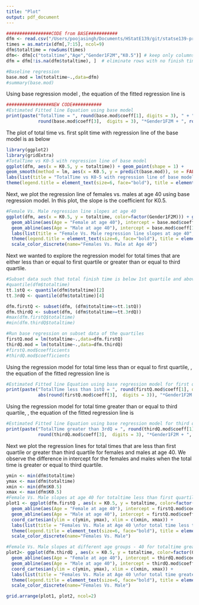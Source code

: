 ```yaml
---
title: "Plot"
output: pdf_document
---
```

```r
#################CODE from BASE###########
dfm <- read.csv("/Users/poojasingh/Documents/HStatE139/git/statse139-project2/statse139-project/Previous Boston Marathon study/BAA data.txt",header=T,sep=" ")
times = as.matrix(dfm[,7:15], ncol=9)
dfm$totaltime = rowSums(times)
dfm<- dfm[c("totaltime","Age","Gender1F2M","K0.5")] # keep only columns we need
dfm = dfm[!is.na(dfm$totaltime), ]  # eliminate rows with no finish times

#Baseline regression
base.mod = lm(totaltime~.,data=dfm)
#summary(base.mod)
```
Using base regression model \textbf{lm(totaltime $\sim$ Age+Gender1F2M+K0.5)}, the equation of the fitted regression line is
```r
#################NEW CODE###########
#Estimated Fitted line Equation using base model
print(paste("TotalTime = ", round(base.mod$coeff[1], digits = 3), " + ", round(base.mod$coeff[2],  digits = 3), "*AGE + ",
            round(base.mod$coeff[3],  digits = 3), "*Gender1F2M + ", round(base.mod$coeff[4],  digits = 3), "*K0-5 ", sep = "")) 
```
The plot of total time vs. first split time with regression line of the base model is as below
\newline
\newline
```r
library(ggplot2) 
library(gridExtra)
#TotalTime vs K0-5 with regression line of base model
ggplot(dfm, aes(x = K0.5, y = totaltime)) + geom_point(shape = 1) + 
geom_smooth(method = lm, aes(x = K0.5, y = predict(base.mod)), se = FALSE) + 
labs(list(title = "TotalTime vs K0-5 with regression line of base model", x = "K0-5", y = "Total Time")) +
theme(legend.title = element_text(size=6, face="bold"), title = element_text(size=8, face="bold"))
```
\newpage
Next, we plot the regression line of females vs. males at age 40 using base regression model. In this plot, the slope is the coefficient for K0.5.
\newline
\newline
```r
#Female Vs. Male regression line slopes at age 40
ggplot(dfm, aes(x = K0.5, y = totaltime, color=factor(Gender1F2M))) + geom_point(shape = 1) +
  geom_abline(aes(Age = "Female at age 40"), intercept = base.mod$coeff[1] + 40*base.mod$coeff[2] + base.mod$coeff[3], slope = base.mod$coeff[4], show_guide = TRUE) +
  geom_abline(aes(Age = "Male at age 40"), intercept = base.mod$coeff[1] + 40*base.mod$coeff[2] + 2*base.mod$coeff[3], slope = base.mod$coeff[4], show_guide = TRUE) +
  labs(list(title = "Female Vs. Male regression line slopes at age 40", x = "K0-5", y = "Total Time")) +
  theme(legend.title = element_text(size=6, face="bold"), title = element_text(size=8, face="bold")) +
  scale_color_discrete(name="Females Vs. Male at Age 40")
```

Next we wanted to explore the regression model for total times that are either less than or equal to first quartile or greater than or equal to third quartile. 
```r
#Subset data such that total finish time is below 1st quartile and above 3rd quartile 
#quantile(dfm$totaltime)
tt.1stQ <- quantile(dfm$totaltime)[2]
tt.3rdQ <- quantile(dfm$totaltime)[4]

dfm.firstQ <- subset(dfm, (dfm$totaltime<=tt.1stQ))
dfm.thirdQ <- subset(dfm, (dfm$totaltime>=tt.3rdQ))
#max(dfm.firstQ$totaltime)
#min(dfm.thirdQ$totaltime)

#Run base regression on subset data of the quartiles
firstQ.mod = lm(totaltime~.,data=dfm.firstQ)
thirdQ.mod = lm(totaltime~.,data=dfm.thirdQ)
#firstQ.mod$coefficients
#thirdQ.mod$coefficients
```
Using the regression model for total time less than or equal to first quartile, \textbf{lm(totaltime.lessthan.firstQ $\sim$ Age+Gender1F2M+K0.5)}, the equation of the fitted regression line is
```r
#Estimated Fitted line Equation using base regression model for first quartile of total time
print(paste("TotalTime less than 1stQ = ", round(firstQ.mod$coeff[1], digits = 3), " + ", round(firstQ.mod$coeff[2],  digits = 3), "*AGE - ",
            abs(round(firstQ.mod$coeff[3],  digits = 3)), "*Gender1F2M + ", round(firstQ.mod$coeff[4],  digits = 3), "*K0-5 ", sep = "")) 
```
Using the regression model for total time greater than or equal to third quartile, \textbf{lm(totaltime.greaterthan.thirdQ $\sim$ Age+Gender1F2M+K0.5)}, the equation of the fitted regression line is
```r
#Estimated Fitted line Equation using base regression model for third quartile of total time 
print(paste("TotalTime greater than 3rdQ = ", round(thirdQ.mod$coeff[1], digits = 3), " - ", abs(round(thirdQ.mod$coeff[2],  digits = 3)), "*AGE + ",
            round(thirdQ.mod$coeff[3],  digits = 3), "*Gender1F2M + ", round(thirdQ.mod$coeff[4],  digits = 3), "*K0-5 ", sep = "")) 
```
Next we plot the regression lines for total times that are less than first quartile or greater than third quartile for females and males at age 40. We observe the difference in intercept for the females and males when the total time is greater or equal to third quartile.
\newline
```r
ymin <- min(dfm$totaltime)
ymax <- max(dfm$totaltime)
xmin <- min(dfm$K0.5)
xmax <- max(dfm$K0.5)
#Female Vs. Male slopes at age 40 for totaltime less than first quartile 
plot1 <- ggplot(dfm.firstQ , aes(x = K0.5, y = totaltime, color=factor(Gender1F2M))) + geom_point(shape = 1) +
  geom_abline(aes(Age = "Female at age 40"), intercept = firstQ.mod$coeff[1] + 40*firstQ.mod$coeff[2] + firstQ.mod$coeff[3], slope = firstQ.mod$coeff[4], show_guide = TRUE) +
  geom_abline(aes(Age = "Male at age 40"), intercept = firstQ.mod$coeff[1] + 40*firstQ.mod$coeff[2] + 2*firstQ.mod$coeff[3], slope = firstQ.mod$coeff[4], show_guide = TRUE) +
  coord_cartesian(ylim = c(ymin, ymax), xlim = c(xmin, xmax)) +
  labs(list(title = "Females Vs. Male at Age 40 \nfor total time less than first quartile", x = "K0-5", y = "Total Time")) +
  theme(legend.title = element_text(size=6, face="bold"), title = element_text(size=8, face="bold")) +
  scale_color_discrete(name="Females Vs. Male")

#Female Vs. Male slopes at different age groups - 40 for totaltime greater than third quartile
plot2<- ggplot(dfm.thirdQ , aes(x = K0.5, y = totaltime, color=factor(Gender1F2M))) + geom_point(shape = 1) +
  geom_abline(aes(Age = "Female at age 40"), intercept = thirdQ.mod$coeff[1] + 40*thirdQ.mod$coeff[2] + thirdQ.mod$coeff[3], slope = thirdQ.mod$coeff[4], show_guide = TRUE) +
  geom_abline(aes(Age = "Male at age 40"), intercept = thirdQ.mod$coeff[1] + 40*thirdQ.mod$coeff[2] + 2*thirdQ.mod$coeff[3], slope = thirdQ.mod$coeff[4], show_guide = TRUE) +
  coord_cartesian(ylim = c(ymin, ymax), xlim = c(xmin, xmax)) +
  labs(list(title = "Females Vs. Male at Age 40 \nfor total time greater than third quartile", x = "K0-5", y = "Total Time")) +
  theme(legend.title = element_text(size=6, face="bold"), title = element_text(size=8, face="bold")) +
  scale_color_discrete(name="Females Vs. Male")

grid.arrange(plot1, plot2, ncol=2)
```


